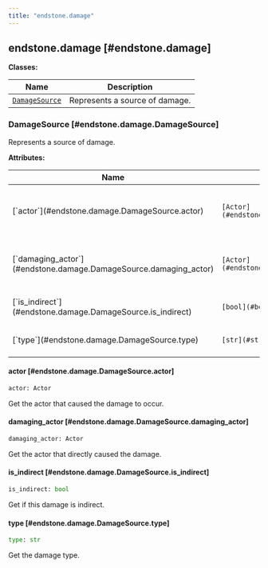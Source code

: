 ```yaml
---
title: "endstone.damage"
---
```


## endstone.damage [#endstone.damage]

**Classes:**

Name | Description
---- | -----------
[`DamageSource`](#endstone.damage.DamageSource) | Represents a source of damage.

### DamageSource [#endstone.damage.DamageSource]

<div className="pl-[2em] mt-[1.25em]">

Represents a source of damage.

**Attributes:**

<table>
<thead>
   <tr>
      <th>Name</th>
      <th>Type</th>
      <th>Description</th>
   </tr>
</thead>
<tbody>
    <tr key="actor">
        <td>[`actor`](#endstone.damage.DamageSource.actor)</td>
        <td><code className="nextra-code">[Actor](#endstone._internal.endstone_python.Actor)</code></td>
        <td>Get the actor that caused the damage to occur.</td>
    </tr>
    <tr key="damaging_actor">
        <td>[`damaging_actor`](#endstone.damage.DamageSource.damaging_actor)</td>
        <td><code className="nextra-code">[Actor](#endstone._internal.endstone_python.Actor)</code></td>
        <td>Get the actor that directly caused the damage.</td>
    </tr>
    <tr key="is_indirect">
        <td>[`is_indirect`](#endstone.damage.DamageSource.is_indirect)</td>
        <td><code className="nextra-code">[bool](#bool)</code></td>
        <td>Get if this damage is indirect.</td>
    </tr>
    <tr key="type">
        <td>[`type`](#endstone.damage.DamageSource.type)</td>
        <td><code className="nextra-code">[str](#str)</code></td>
        <td>Get the damage type.</td>
    </tr></tbody>
</table>

#### actor [#endstone.damage.DamageSource.actor]

```python
actor: Actor
```

Get the actor that caused the damage to occur.

#### damaging_actor [#endstone.damage.DamageSource.damaging_actor]

```python
damaging_actor: Actor
```

Get the actor that directly caused the damage.

#### is_indirect [#endstone.damage.DamageSource.is_indirect]

```python
is_indirect: bool
```

Get if this damage is indirect.

#### type [#endstone.damage.DamageSource.type]

```python
type: str
```

Get the damage type.

</div>
